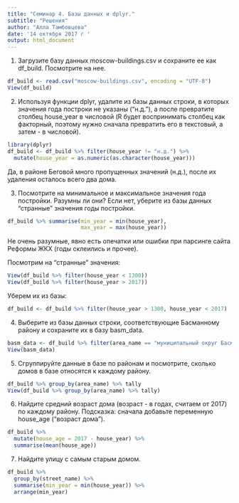 ```yaml
---
title: "Семинар 4. Базы данных и dplyr."
subtitle: "Решения"
author: "Алла Тамбовцева"
date: '14 октября 2017 г '
output: html_document
---
```

1. Загрузите базу данных moscow-buildings.csv и сохраните ее как df_build. Посмотрите на нее.
```r
df_build <- read.csv("moscow-buildings.csv", encoding = "UTF-8")
View(df_build)
```

2. Используя функции dplyr, удалите из базы данных строки, в которых значения года построки не указаны ("н.д."), а после превратите столбец house_year в числовой (R будет воспринимать столбец как факторный, поэтому нужно сначала превратить его в текстовый, а затем - в числовой).

```r
library(dplyr)
df_build <- df_build %>% filter(house_year != "н.д.") %>% 
  mutate(house_year = as.numeric(as.character(house_year)))
```
Да, в районе Беговой много пропущенных значений (н.д.), после их удаления осталось всего два дома.


3. Посмотрите на минимальное и максимальное значения года постройки. Разумны ли они? Если нет, уберите из базы данных "странные" значения годы постройки.

```r
df_build %>% summarise(min_year = min(house_year), 
                       max_year = max(house_year))
```

Не очень разумные, явно есть опечатки или ошибки при парсинге сайта Реформы ЖКХ (годы склеились и прочее).

Посмотрим на "странные" значения:
```r
View(df_build %>% filter(house_year < 1300))
View(df_build %>% filter(house_year > 2017))
```

Уберем их из базы:
```r
df_build <- df_build %>% filter(house_year > 1300, house_year < 2017)
```

4. Выберите из базы данных строки, соответствующие Басманному району и сохраните их в базу basm_data.
```r
basm_data <- df_build %>% filter(area_name == "муниципальный округ Басманный")
View(basm_data)
```

5. Сгруппируйте данные в базе по районам и посмотрите, сколько домов в базе относятся к каждому району.
```r
df_build %>% group_by(area_name) %>% tally
View(df_build %>% group_by(area_name) %>% tally)
```

6. Найдите средний возраст дома (возраст - в годах, считаем от 2017) по каждому району. Подсказка: сначала добавьте переменную house_age ("возраст дома").

```r
df_build %>% 
  mutate(house_age = 2017 - house_year) %>% 
  summarise(mean(house_age))
```

7. Найдите улицу с самым старым домом.

```r
df_build %>% 
  group_by(street_name) %>% 
  summarise(min_year = min(house_year)) %>%
  arrange(min_year)
```